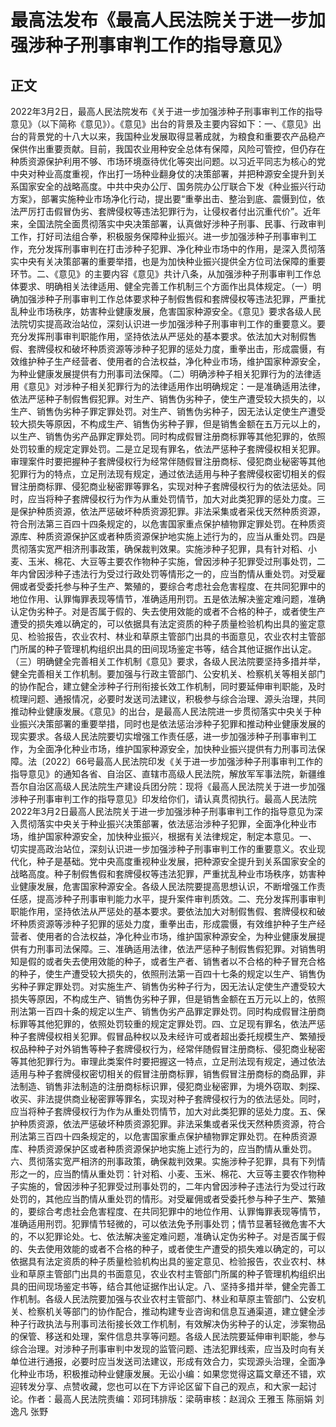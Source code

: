 # 最高法发布《最高人民法院关于进一步加强涉种子刑事审判工作的指导意见》
## 正文
2022年3月2日，最高人民法院发布《关于进一步加强涉种子刑事审判工作的指导意见》（以下简称《意见》）。《意见》出台的背景及主要内容如下：一、《意见》出台的背景党的十八大以来，我国种业发展取得显著成就，为粮食和重要农产品稳产保供作出重要贡献。目前，我国农业用种安全总体有保障，风险可管控，但仍存在种质资源保护利用不够、市场环境亟待优化等突出问题。以习近平同志为核心的党中央对种业高度重视，作出打一场种业翻身仗的决策部署，并把种源安全提升到关系国家安全的战略高度。中共中央办公厅、国务院办公厅联合下发《种业振兴行动方案》，部署实施种业市场净化行动，提出要“重拳出击、整治到底、震慑到位，依法严厉打击假冒伪劣、套牌侵权等违法犯罪行为，让侵权者付出沉重代价”。近年来，全国法院全面贯彻落实中央决策部署，认真做好涉种子刑事、民事、行政审判工作，打好司法组合拳，积极服务保障种业振兴。进一步加强涉种子刑事审判工作，充分发挥刑事审判在打击涉种子犯罪、净化种业市场中的作用，是深入贯彻落实中央有关决策部署的重要举措，也是为加快种业振兴提供全方位司法保障的重要环节。二、《意见》的主要内容《意见》共计八条，从加强涉种子刑事审判工作总体要求、明确相关法律适用、健全完善工作机制三个方面作出具体规定。（一）明确加强涉种子刑事审判工作总体要求种子制假售假和套牌侵权等违法犯罪，严重扰乱种业市场秩序，妨害种业健康发展，危害国家种源安全。《意见》要求各级人民法院切实提高政治站位，深刻认识进一步加强涉种子刑事审判工作的重要意义。要充分发挥刑事审判职能作用，坚持依法从严惩处的基本要求。依法加大对制假售假、套牌侵权和破坏种质资源等涉种子犯罪的惩处力度，重拳出击，形成震慑，有效维护种子生产经营者、使用者的合法权益，净化种业市场，维护国家种源安全，为种业健康发展提供有力刑事司法保障。（二）明确涉种子相关犯罪行为的法律适用《意见》对涉种子相关犯罪行为的法律适用作出明确规定：一是准确适用法律，依法严惩种子制假售假犯罪。对生产、销售伪劣种子，使生产遭受较大损失的，以生产、销售伪劣种子罪定罪处罚。对生产、销售伪劣种子，因无法认定使生产遭受较大损失等原因，不构成生产、销售伪劣种子罪，但是销售金额在五万元以上的，以生产、销售伪劣产品罪定罪处罚。同时构成假冒注册商标罪等其他犯罪的，依照处罚较重的规定定罪处罚。二是立足现有罪名，依法严惩种子套牌侵权相关犯罪。审理案件时要把握种子套牌侵权行为经常伴随假冒注册商标、侵犯商业秘密等其他犯罪行为的特点，立足刑法现有规定，通过依法适用与种子套牌侵权密切相关的假冒注册商标罪、侵犯商业秘密罪等罪名，实现对种子套牌侵权行为的依法惩处。同时，应当将种子套牌侵权行为作为从重处罚情节，加大对此类犯罪的惩处力度。三是保护种质资源，依法严惩破坏种质资源犯罪。非法采集或者采伐天然种质资源，符合刑法第三百四十四条规定的，以危害国家重点保护植物罪定罪处罚。在种质资源库、种质资源保护区或者种质资源保护地实施上述行为的，应当从重处罚。四是贯彻落实宽严相济刑事政策，确保裁判效果。实施涉种子犯罪，具有针对稻、小麦、玉米、棉花、大豆等主要农作物种子实施，曾因涉种子犯罪受过刑事处罚，二年内曾因涉种子违法行为受过行政处罚等情形之一的，应当酌情从重处罚。对受雇佣或者受委托参与种子生产、繁殖的，要综合考虑社会危害程度、在共同犯罪中的地位作用、认罪悔罪表现等情节，准确适用刑罚。五是依法解决鉴定难问题，准确认定伪劣种子。对是否属于假的、失去使用效能的或者不合格的种子，或者使生产遭受的损失难以确定的，可以依据具有法定资质的种子质量检验机构出具的鉴定意见、检验报告，农业农村、林业和草原主管部门出具的书面意见，农业农村主管部门所属的种子管理机构组织出具的田间现场鉴定书等，结合其他证据作出认定。（三）明确健全完善相关工作机制《意见》要求，各级人民法院要坚持多措并举，健全完善相关工作机制。要加强与行政主管部门、公安机关、检察机关等相关部门的协作配合，建立健全涉种子行刑衔接长效工作机制，同时要延伸审判职能，及时梳理问题、通报情况，必要时发送司法建议，积极参与综合治理、源头治理，共同推动种业健康发展。《意见》的出台，是最高人民法院进一步贯彻落实中央关于种业振兴决策部署的重要举措，同时也是依法惩治涉种子犯罪和推动种业健康发展的现实要求。各级人民法院要切实增强工作责任感，进一步加强涉种子刑事审判工作，为全面净化种业市场，维护国家种源安全，加快种业振兴提供有力刑事司法保障。法〔2022〕66号最高人民法院印发《关于进一步加强涉种子刑事审判工作的指导意见》的通知各省、自治区、直辖市高级人民法院，解放军军事法院，新疆维吾尔自治区高级人民法院生产建设兵团分院：现将《最高人民法院关于进一步加强涉种子刑事审判工作的指导意见》印发给你们，请认真贯彻执行。最高人民法院2022年3月2日最高人民法院关于进一步加强涉种子刑事审判工作的指导意见为深入贯彻落实中央关于种业振兴决策部署，依法惩治涉种子犯罪，全面净化种业市场，维护国家种源安全，加快种业振兴，根据有关法律规定，制定本意见。一、 切实提高政治站位，深刻认识进一步加强涉种子刑事审判工作的重要意义。农业现代化，种子是基础。党中央高度重视种业发展，把种源安全提升到关系国家安全的战略高度。种子制假售假和套牌侵权等违法犯罪，严重扰乱种业市场秩序，妨害种业健康发展，危害国家种源安全。各级人民法院要提高思想认识，不断增强工作责任感，提高涉种子刑事审判能力水平，提升案件审判质效。二、充分发挥刑事审判职能作用，坚持依法从严惩处的基本要求。要依法加大对制假售假、套牌侵权和破坏种质资源等涉种子犯罪的惩处力度，重拳出击，形成震慑，有效维护种子生产经营者、使用者的合法权益，净化种业市场，维护国家种源安全，为种业健康发展提供有力刑事司法保障。三、准确适用法律，依法严惩种子制假售假犯罪。对销售明知是假的或者失去使用效能的种子，或者生产者、销售者以不合格的种子冒充合格的种子，使生产遭受较大损失的，依照刑法第一百四十七条的规定以生产、销售伪劣种子罪定罪处罚。对实施生产、销售伪劣种子行为，因无法认定使生产遭受较大损失等原因，不构成生产、销售伪劣种子罪，但是销售金额在五万元以上的，依照刑法第一百四十条的规定以生产、销售伪劣产品罪定罪处罚。同时构成假冒注册商标罪等其他犯罪的，依照处罚较重的规定定罪处罚。四、立足现有罪名，依法严惩种子套牌侵权相关犯罪。假冒品种权以及未经许可或者超出委托规模生产、繁殖授权品种种子对外销售等种子套牌侵权行为，经常伴随假冒注册商标、侵犯商业秘密等其他犯罪行为。审理此类案件时要把握这一特点，立足刑法现有规定，通过依法适用与种子套牌侵权密切相关的假冒注册商标罪，销售假冒注册商标的商品罪，非法制造、销售非法制造的注册商标标识罪，侵犯商业秘密罪，为境外窃取、刺探、收买、非法提供商业秘密罪等罪名，实现对种子套牌侵权行为的依法惩处。同时，应当将种子套牌侵权行为作为从重处罚情节，加大对此类犯罪的惩处力度。五、保护种质资源，依法严惩破坏种质资源犯罪。非法采集或者采伐天然种质资源，符合刑法第三百四十四条规定的，以危害国家重点保护植物罪定罪处罚。在种质资源库、种质资源保护区或者种质资源保护地实施上述行为的，应当酌情从重处罚。六、贯彻落实宽严相济的刑事政策，确保裁判效果。实施涉种子犯罪，具有下列情形之一的，应当酌情从重处罚：针对稻、小麦、玉米、棉花、大豆等主要农作物种子实施的，曾因涉种子犯罪受过刑事处罚的，二年内曾因涉种子违法行为受过行政处罚的，其他应当酌情从重处罚的情形。对受雇佣或者受委托参与种子生产、繁殖的，要综合考虑社会危害程度、在共同犯罪中的地位作用、认罪悔罪表现等情节，准确适用刑罚。犯罪情节轻微的，可以依法免予刑事处罚；情节显著轻微危害不大的，不以犯罪论处。七、依法解决鉴定难问题，准确认定伪劣种子。对是否属于假的、失去使用效能的或者不合格的种子，或者使生产遭受的损失难以确定的，可以依据具有法定资质的种子质量检验机构出具的鉴定意见、检验报告，农业农村、林业和草原主管部门出具的书面意见，农业农村主管部门所属的种子管理机构组织出具的田间现场鉴定书等，结合其他证据作出认定。八、坚持多措并举，健全完善工作机制。各级人民法院要加强与农业农村主管部门、林业和草原主管部门、公安机关、检察机关等部门的协作配合，推动构建专业咨询和信息互通渠道，建立健全涉种子行政执法与刑事司法衔接长效工作机制，有效解决伪劣种子的认定，涉案物品的保管、移送和处理，案件信息共享等问题。各级人民法院要延伸审判职能，参与综合治理。对涉种子刑事审判中发现的监管问题、违法犯罪线索，应当及时向有关单位进行通报，必要时应当发送司法建议，形成有效合力，实现源头治理，全面净化种业市场，积极推动种业健康发展。无讼小编：如果您觉得这篇文章还不错，欢迎转发分享、点赞收藏，您也可以在下方评论区留下自己的观点，和大家一起讨论。作者：最高人民法院责编：邓珂玮排版：梁萌审核：赵润众 王雅玉 陈丽娟 刘逸凡 张野